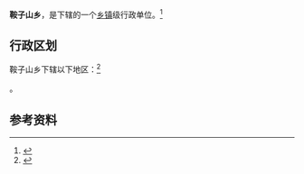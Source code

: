 {{中国乡级行政区|21/02/83/204/000}}

'''鞍子山乡'''，是{{PRC admin/fullname|21/02/83/204/000|3}}下辖的一个[[乡镇|乡镇]]级行政单位。<ref>{{PRC admin/ref sgc|{{PRC admin/parent|21/02/83/204/000}}}}</ref>

== 行政区划 ==

鞍子山乡下辖以下地区：<ref>{{PRC admin/ref sgc|21/02/83/204/000}}</ref>

{{PRC admin/children|21/02/83/204/000}}。

== 参考资料 ==

{{reflist}}

{{行政区划小作品}}
{{PRC admin/navcat|21/02/83/204/000}}